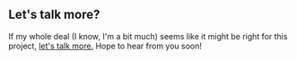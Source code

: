 ## Let's talk more?

If my whole deal (I know, I'm a bit much) seems like it might be right for this project, [let's talk more.](mailto:lmayliffe@gmail.com) Hope to hear from you soon!
